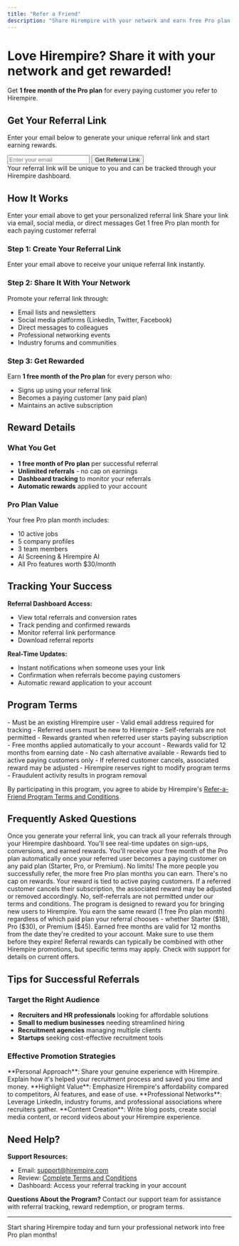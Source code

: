 ```yaml
---
title: "Refer a Friend"
description: "Share Hirempire with your network and earn free Pro plan months for every paying customer you refer"
---
```


# Love Hirempire? Share it with your network and get rewarded!

Get **1 free month of the Pro plan** for every paying customer you refer to Hirempire.

## Get Your Referral Link

Enter your email below to generate your unique referral link and start earning rewards.

<div className="referral-form">
  <input
    type="email"
    placeholder="Enter your email"
    id="referral-email"
    className="referral-input"
  />
  <button
    id="referral-button"
    className="referral-button"
  >
    Get Referral Link
  </button>
  <div id="referral-result"></div>
</div>

<Info>
Your referral link will be unique to you and can be tracked through your Hirempire dashboard.
</Info>

## How It Works

<CardGroup cols={3}>
<Card title="1. Generate Link" icon="link">
Enter your email above to get your personalized referral link
</Card>
<Card title="2. Share & Promote" icon="share">
Share your link via email, social media, or direct messages
</Card>
<Card title="3. Earn Rewards" icon="gift">
Get 1 free Pro plan month for each paying customer referral
</Card>
</CardGroup>

### Step 1: Create Your Referral Link
Enter your email above to receive your unique referral link instantly.

### Step 2: Share It With Your Network
Promote your referral link through:
- Email lists and newsletters
- Social media platforms (LinkedIn, Twitter, Facebook)
- Direct messages to colleagues
- Professional networking events
- Industry forums and communities

### Step 3: Get Rewarded
Earn **1 free month of the Pro plan** for every person who:
- Signs up using your referral link
- Becomes a paying customer (any paid plan)
- Maintains an active subscription

## Reward Details

### What You Get
- **1 free month of Pro plan** per successful referral
- **Unlimited referrals** - no cap on earnings
- **Dashboard tracking** to monitor your referrals
- **Automatic rewards** applied to your account

### Pro Plan Value
Your free Pro plan month includes:
- 10 active jobs
- 5 company profiles  
- 3 team members
- AI Screening & Hirempire AI
- All Pro features worth $30/month

## Tracking Your Success

**Referral Dashboard Access:**
- View total referrals and conversion rates
- Track pending and confirmed rewards
- Monitor referral link performance
- Download referral reports

**Real-Time Updates:**
- Instant notifications when someone uses your link
- Confirmation when referrals become paying customers
- Automatic reward application to your account

## Program Terms

<AccordionGroup>
<Accordion icon="file-text" title="Eligibility Requirements">
- Must be an existing Hirempire user
- Valid email address required for tracking
- Referred users must be new to Hirempire
- Self-referrals are not permitted
</Accordion>

<Accordion icon="calendar" title="Reward Timeline">
- Rewards granted when referred user starts paying subscription
- Free months applied automatically to your account
- Rewards valid for 12 months from earning date
- No cash alternative available
</Accordion>

<Accordion icon="warning" title="Important Conditions">
- Rewards tied to active paying customers only
- If referred customer cancels, associated reward may be adjusted
- Hirempire reserves right to modify program terms
- Fraudulent activity results in program removal
</Accordion>
</AccordionGroup>

By participating in this program, you agree to abide by Hirempire's [Refer-a-Friend Program Terms and Conditions](https://hirempire.com/ref-terms).

## Frequently Asked Questions

<AccordionGroup>
<Accordion title="How do I track my referrals?">
Once you generate your referral link, you can track all your referrals through your Hirempire dashboard. You'll see real-time updates on sign-ups, conversions, and earned rewards.
</Accordion>

<Accordion title="When do I receive my reward?">
You'll receive your free month of the Pro plan automatically once your referred user becomes a paying customer on any paid plan (Starter, Pro, or Premium).
</Accordion>

<Accordion title="Is there a limit to how many people I can refer?">
No limits! The more people you successfully refer, the more free Pro plan months you can earn. There's no cap on rewards.
</Accordion>

<Accordion title="What happens if someone I refer cancels?">
Your reward is tied to active paying customers. If a referred customer cancels their subscription, the associated reward may be adjusted or removed accordingly.
</Accordion>

<Accordion title="Can I refer myself or use my own link?">
No, self-referrals are not permitted under our terms and conditions. The program is designed to reward you for bringing new users to Hirempire.
</Accordion>

<Accordion title="What if my referred user chooses a different plan?">
You earn the same reward (1 free Pro plan month) regardless of which paid plan your referral chooses - whether Starter ($18), Pro ($30), or Premium ($45).
</Accordion>

<Accordion title="How long are my earned rewards valid?">
Earned free months are valid for 12 months from the date they're credited to your account. Make sure to use them before they expire!
</Accordion>

<Accordion title="Can I combine referral rewards with other promotions?">
Referral rewards can typically be combined with other Hirempire promotions, but specific terms may apply. Check with support for details on current offers.
</Accordion>
</AccordionGroup>

## Tips for Successful Referrals

### Target the Right Audience
- **Recruiters and HR professionals** looking for affordable solutions
- **Small to medium businesses** needing streamlined hiring
- **Recruitment agencies** managing multiple clients
- **Startups** seeking cost-effective recruitment tools

### Effective Promotion Strategies

<Tip>
**Personal Approach**: Share your genuine experience with Hirempire. Explain how it's helped your recruitment process and saved you time and money.
</Tip>

<Tip>
**Highlight Value**: Emphasize Hirempire's affordability compared to competitors, AI features, and ease of use.
</Tip>

<Tip>
**Professional Networks**: Leverage LinkedIn, industry forums, and professional associations where recruiters gather.
</Tip>

<Tip>
**Content Creation**: Write blog posts, create social media content, or record videos about your Hirempire experience.
</Tip>

## Need Help?

**Support Resources:**
- Email: [support@hirempire.com](mailto:support@hirempire.com)
- Review: [Complete Terms and Conditions](https://hirempire.com/ref-terms)
- Dashboard: Access your referral tracking in your account

**Questions About the Program?**
Contact our support team for assistance with referral tracking, reward redemption, or program terms.

---

Start sharing Hirempire today and turn your professional network into free Pro plan months!

<style>
{`
  .referral-form {
    display: flex;
    flex-direction: column;
    gap: 1rem;
    max-width: 400px;
    margin: 2rem 0;
    padding: 1.5rem;
    border: 1px solid #e5e7eb;
    border-radius: 8px;
    background: #fafafa;
  }
  
  .referral-input {
    padding: 0.75rem;
    border: 1px solid #d1d5db;
    border-radius: 6px;
    font-family: 'Manrope', sans-serif;
    font-size: 14px;
    width: 100%;
    box-sizing: border-box;
  }
  
  .referral-input:focus {
    outline: none;
    border-color: #3349C0;
    box-shadow: 0 0 0 3px rgba(51, 73, 192, 0.1);
  }
  
  .referral-button {
    background-color: #3349C0;
    color: white;
    padding: 0.75rem 1.5rem;
    border: none;
    border-radius: 6px;
    font-family: 'Space Grotesk', sans-serif;
    font-weight: 600;
    cursor: pointer;
    transition: background-color 0.2s;
  }
  
  .referral-button:hover:not(:disabled) {
    background-color: #2a3aa0;
  }
  
  .referral-button:disabled {
    background-color: #9ca3af;
    cursor: not-allowed;
  }
  
  .success-message {
    color: #059669;
    font-weight: 600;
    padding: 0.75rem;
    background-color: #ecfdf5;
    border: 1px solid #a7f3d0;
    border-radius: 6px;
    word-break: break-all;
  }
  
  .error-message {
    color: #dc2626;
    font-weight: 600;
    padding: 0.75rem;
    background-color: #fef2f2;
    border: 1px solid #fca5a5;
    border-radius: 6px;
  }
`}
</style>

<script>
{`
document.addEventListener('DOMContentLoaded', function() {
  const emailInput = document.getElementById('referral-email');
  const button = document.getElementById('referral-button');
  const resultDiv = document.getElementById('referral-result');
  
  if (!emailInput || !button || !resultDiv) return;
  
  button.addEventListener('click', async function() {
    const email = emailInput.value.trim();
    
    if (!email) {
      resultDiv.innerHTML = '<div class="error-message">Please enter your email address</div>';
      return;
    }
    
    if (!isValidEmail(email)) {
      resultDiv.innerHTML = '<div class="error-message">Please enter a valid email address</div>';
      return;
    }
    
    button.disabled = true;
    button.textContent = 'Loading...';
    resultDiv.innerHTML = '';
    
    try {
      const response = await fetch('https://api.hirempire.com/v1/mint-refer', {
        method: 'POST',
        headers: { 'Content-Type': 'application/json' },
        body: JSON.stringify({ email })
      });
      
      if (!response.ok) {
        throw new Error('Request failed. Please try again.');
      }
      
      const data = await response.json();
      resultDiv.innerHTML = '<div class="success-message">🎉 Your referral link: ' + data.link + '</div>';
      
    } catch (error) {
      resultDiv.innerHTML = '<div class="error-message">' + error.message + '</div>';
    }
    
    button.disabled = false;
    button.textContent = 'Get Referral Link';
  });
  
  function isValidEmail(email) {
    const emailRegex = /^[^\\s@]+@[^\\s@]+\\.[^\\s@]+$/;
    return emailRegex.test(email);
  }
});
`}
</script>